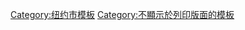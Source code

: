 {{Sidebar
| name = 新世界貿易中心
| style = <!--font-size:90%;clear:right;--> margin:0.5em 0 1.0em 1.0em;border:1px solid #aaa;cellspacing:5; <!--align:right;cellspacing:0;cellpadding:0;-->
| titlestyle = font-size:130%;padding:3px 5px; <!--text-align:center;border-bottom:1px solid #aaa;--> display:block;margin-bottom:0.25em;
| title = [[世界贸易中心]]{{tsl|en|World Trade Center site|新世界貿易中心位址|位址}}
| headingstyle = background:#e1e7fe;font-size:110%;
| contentstyle = padding:2px 5px 7px;

| heading1 = [[世界貿易中心一號大樓|一號大樓]]
| content1 = {{startflatlist}}
* {{tsl|en|Construction of One World Trade Center|世界貿易中心一號大樓的建造|建造}}
* {{tsl|en|One World Trade Center in popular culture|世界貿易中心一號大樓相關流行文化|流行文化}}
{{endflatlist}}

| heading2 = {{tsl|en|World Trade Center (2001–present)|世界貿易中心 (2001年至今)|2–7號大樓}}
| content2 = {{startflatlist}}
* [[世界貿易中心二號大樓|2]]
* [[世界貿易中心三號大樓|3]]
* [[世界貿易中心四號大樓|4]]
* [[世界貿易中心五號大樓|5]]
* [[世界貿易中心七號大樓|7]]
{{endflatlist}}

| heading3 = {{smaller|其他建築}}
| content3 =
<div style="padding:3px 5px;"> {{tsl|en|Liberty Park (Manhattan)|自由公園 (曼哈頓)|自由公園}} </div>
<div style="background:#edf3fe;padding:3px 5px;white-space:nowrap;"> [[九一一國家紀念博物館]] </div>
<div style="padding:3px 5px;"> {{tsl|en|Performing Arts Center (Manhattan)|曼哈頓表演藝術中心|表演藝術中心}} </div>
<div style="background:#edf3fe;padding:3px 5px;"> [[世界貿易中心車站 (PATH)|轉運站]] </div>
<div style="padding:3px 5px;"> {{tsl|en|Vehicular Security Center|車輛安全中心}} </div>
<div style="background:#edf3fe;padding:3px 5px;"> {{tsl|en|Westfield World Trade Center|西田世界貿易中心}} </div>

}}<noinclude>
[[Category:纽约市模板]]
{{tsl|en|Category:United States skyscraper templates||New York City}}
{{tsl|en|Category:United States buildings and structures templates||New York City}}
[[Category:不顯示於列印版面的模板]]
</noinclude>